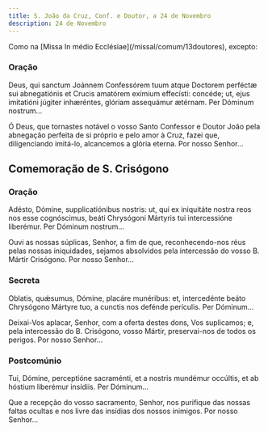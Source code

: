 ```yaml
---
title: S. João da Cruz, Conf. e Doutor, a 24 de Novembro
description: 24 de Novembro
---
```


<aside>
  Como na [Missa In médio Ecclésiae](/missal/comum/13doutores), excepto:
</aside>

### Oração

<div class="side-by-side not-content">

Deus, qui sanctum Joánnem Confessórem tuum atque Doctorem perféctæ sui abnegatiónis et Crucis amatórem exímium effecísti: concéde; ut, ejus imitatióni júgiter inhæréntes, glóriam assequámur ætérnam. Per Dóminum nostrum...

Ó Deus, que tornastes notável o vosso Santo Confessor e Doutor João pela abnegação perfeita de si próprio e pelo amor à Cruz, fazei que, diligenciando imitá-lo, alcancemos a glória eterna. Por nosso Senhor...

</div>

## Comemoração de S. Crisógono

### Oração

<div class="side-by-side not-content">

Adésto, Dómine, supplicatiónibus nostris: ut, qui ex iniquitáte nostra reos nos esse cognóscimus, beáti Chrysógoni Mártyris tui intercessióne liberémur. Per Dóminum nostrum...

Ouvi as nossas súplicas, Senhor, a fim de que, reconhecendo-nos réus pelas nossas iniquidades, sejamos absolvidos pela intercessão do vosso B. Mártir Crisógono. Por nosso Senhor...

</div>

### Secreta

<div class="side-by-side not-content">

Oblatis, quǽsumus, Dómine, placáre munéribus: et, intercedénte beáto Chrysógono Mártyre tuo, a cunctis nos defénde perículis. Per Dóminum...

Deixai-Vos aplacar, Senhor, com a oferta destes dons, Vos suplicamos; e, pela intercessão do B. Crisógono, vosso Mártir, preservai-nos de todos os perigos. Por nosso Senhor...

</div>

### Postcomúnio

<div class="side-by-side not-content">

Tui, Dómine, perceptióne sacraménti, et a nostris mundémur occúltis, et ab hóstium liberémur insídiis. Per Dóminum...

Que a recepção do vosso sacramento, Senhor, nos purifique das nossas faltas ocultas e nos livre das insídias dos nossos inimigos. Por nosso Senhor...

</div>
